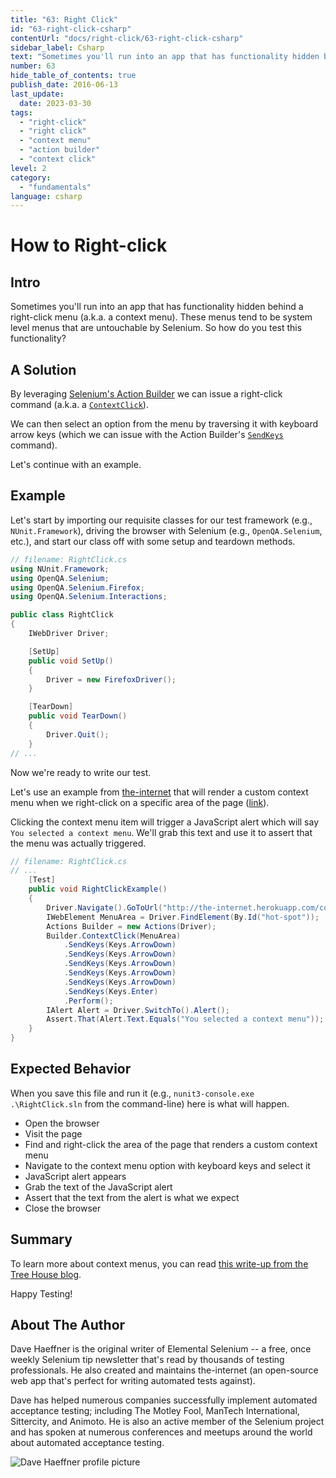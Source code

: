 ```yaml
---
title: "63: Right Click"
id: "63-right-click-csharp"
contentUrl: "docs/right-click/63-right-click-csharp"
sidebar_label: Csharp
text: "Sometimes you'll run into an app that has functionality hidden behind a right-click menu (a.k.a. a context menu). These menus tend to be system level menus that are untouchable by Selenium. So how do you test this functionality?"
number: 63
hide_table_of_contents: true
publish_date: 2016-06-13
last_update:
  date: 2023-03-30
tags:
  - "right-click"
  - "right click"
  - "context menu"
  - "action builder"
  - "context click"
level: 2
category:
  - "fundamentals"
language: csharp
---
```


# How to Right-click

## Intro

Sometimes you'll run into an app that has functionality hidden behind a right-click menu (a.k.a. a context menu). These menus tend to be system level menus that are untouchable by Selenium. So how do you test this functionality?

## A Solution

By leveraging [Selenium's Action Builder](http://seleniumhq.github.io/selenium/docs/api/dotnet/html/T_OpenQA_Selenium_Interactions_Actions.htm) we can issue a right-click command (a.k.a. a [`ContextClick`](http://seleniumhq.github.io/selenium/docs/api/dotnet/html/M_OpenQA_Selenium_Interactions_Actions_ContextClick.htm)).

We can then select an option from the menu by traversing it with keyboard arrow keys (which we can issue with the Action Builder's [`SendKeys`](http://seleniumhq.github.io/selenium/docs/api/dotnet/html/M_OpenQA_Selenium_Interactions_Actions_SendKeys_1.htm) command).

Let's continue with an example.

## Example

Let's start by importing our requisite classes for our test framework (e.g., `NUnit.Framework`), driving the browser with Selenium (e.g., `OpenQA.Selenium`, etc.), and start our class off with some setup and teardown methods.

```csharp
// filename: RightClick.cs
using NUnit.Framework;
using OpenQA.Selenium;
using OpenQA.Selenium.Firefox;
using OpenQA.Selenium.Interactions;

public class RightClick
{
    IWebDriver Driver;

    [SetUp]
    public void SetUp()
    {
        Driver = new FirefoxDriver();
    }

    [TearDown]
    public void TearDown()
    {
        Driver.Quit();
    }
// ...
```

Now we're ready to write our test.

Let's use an example from [the-internet](https://github.com/tourdedave/the-internet) that will render a custom context menu when we right-click on a specific area of the page ([link](http://the-internet.herokuapp.com/context_menu)).

Clicking the context menu item will trigger a JavaScript alert which will say `You selected a context menu`. We'll grab this text and use it to assert that the menu was actually triggered.

```csharp
// filename: RightClick.cs
// ...
    [Test]
    public void RightClickExample()
    {
        Driver.Navigate().GoToUrl("http://the-internet.herokuapp.com/context_menu");
        IWebElement MenuArea = Driver.FindElement(By.Id("hot-spot"));
        Actions Builder = new Actions(Driver);
        Builder.ContextClick(MenuArea)
            .SendKeys(Keys.ArrowDown)
            .SendKeys(Keys.ArrowDown)
            .SendKeys(Keys.ArrowDown)
            .SendKeys(Keys.ArrowDown)
            .SendKeys(Keys.ArrowDown)
            .SendKeys(Keys.Enter)
            .Perform();
        IAlert Alert = Driver.SwitchTo().Alert();
        Assert.That(Alert.Text.Equals("You selected a context menu"));
    }
}
```

## Expected Behavior

When you save this file and run it (e.g., `nunit3-console.exe .\RightClick.sln` from the command-line) here is what will happen.

- Open the browser
- Visit the page
- Find and right-click the area of the page that renders a custom context menu
- Navigate to the context menu option with keyboard keys and select it
- JavaScript alert appears
- Grab the text of the JavaScript alert
- Assert that the text from the alert is what we expect
- Close the browser

## Summary

To learn more about context menus, you can read [this write-up from the Tree House blog](http://blog.teamtreehouse.com/building-html5-context-menus).

Happy Testing!

## About The Author

Dave Haeffner is the original writer of Elemental Selenium -- a free, once weekly Selenium tip newsletter that's read by thousands of testing professionals. He also created and maintains the-internet (an open-source web app that's perfect for writing automated tests against).

Dave has helped numerous companies successfully implement automated acceptance testing; including The Motley Fool, ManTech International, Sittercity, and Animoto. He is also an active member of the Selenium project and has spoken at numerous conferences and meetups around the world about automated acceptance testing.

![Dave Haeffner profile picture](/img/authors/dave-haeffner.jpeg#author-img 'a title')
